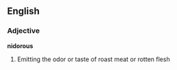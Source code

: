 ==English==

===Adjective===
'''nidorous'''
# Emitting the odor or taste of roast meat or rotten flesh